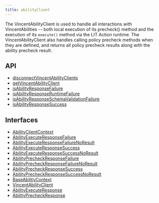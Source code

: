 ```yaml
---
title: abilityClient
---
```


The VincentAbilityClient is used to handle all interactions with VincentAbilities -- both local execution of its precheck()
method and the execution of its `execute()` method via the LIT Action runtime.  The VincentAbilityClient also handles calling policy
precheck methods when they are defined, and returns all policy precheck results along with the ability precheck result.

## API

- [disconnectVincentAbilityClients](./variables/disconnectVincentAbilityClients)
- [getVincentAbilityClient](./functions/getVincentAbilityClient)
- [isAbilityResponseFailure](./functions/isAbilityResponseFailure)
- [isAbilityResponseRuntimeFailure](./functions/isAbilityResponseRuntimeFailure)
- [isAbilityResponseSchemaValidationFailure](./functions/isAbilityResponseSchemaValidationFailure)
- [isAbilityResponseSuccess](./functions/isAbilityResponseSuccess)

## Interfaces

- [AbilityClientContext](./interfaces/AbilityClientContext)
- [AbilityExecuteResponseFailure](./interfaces/AbilityExecuteResponseFailure)
- [AbilityExecuteResponseFailureNoResult](./interfaces/AbilityExecuteResponseFailureNoResult)
- [AbilityExecuteResponseSuccess](./interfaces/AbilityExecuteResponseSuccess)
- [AbilityExecuteResponseSuccessNoResult](./interfaces/AbilityExecuteResponseSuccessNoResult)
- [AbilityPrecheckResponseFailure](./interfaces/AbilityPrecheckResponseFailure)
- [AbilityPrecheckResponseFailureNoResult](./interfaces/AbilityPrecheckResponseFailureNoResult)
- [AbilityPrecheckResponseSuccess](./interfaces/AbilityPrecheckResponseSuccess)
- [AbilityPrecheckResponseSuccessNoResult](./interfaces/AbilityPrecheckResponseSuccessNoResult)
- [BaseAbilityContext](./interfaces/BaseAbilityContext)
- [VincentAbilityClient](./interfaces/VincentAbilityClient)
- [AbilityExecuteResponse](./type-aliases/AbilityExecuteResponse)
- [AbilityPrecheckResponse](./type-aliases/AbilityPrecheckResponse)
